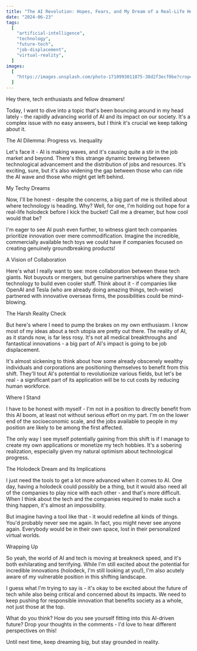 ```yaml
---
title: "The AI Revolution: Hopes, Fears, and My Dream of a Real-Life Holodeck"
date: "2024-06-23"
tags:
  [
    "artificial-intelligence",
    "technology",
    "future-tech",
    "job-displacement",
    "virtual-reality",
  ]
images:
  [
    "https://images.unsplash.com/photo-1710993011875-38d2f3ecf0be?crop=entropy&cs=tinysrgb&fit=max&fm=jpg&ixid=M3wxMTc3M3wwfDF8c2VhcmNofDcxfHxhaXxlbnwwfHx8fDE3MTkxNTQ0NzR8MA&ixlib=rb-4.0.3&q=80&w=2000",
  ]
---
```



Hey there, tech enthusiasts and fellow dreamers!

Today, I want to dive into a topic that's been bouncing around in my head lately - the rapidly advancing world of AI and its impact on our society. It's a complex issue with no easy answers, but I think it's crucial we keep talking about it.


The AI Dilemma: Progress vs. Inequality

Let's face it - AI is making waves, and it's causing quite a stir in the job market and beyond. There's this strange dynamic brewing between technological advancement and the distribution of jobs and resources. It's exciting, sure, but it's also widening the gap between those who can ride the AI wave and those who might get left behind.


My Techy Dreams

Now, I'll be honest - despite the concerns, a big part of me is thrilled about where technology is heading. Why? Well, for one, I'm holding out hope for a real-life holodeck before I kick the bucket! Call me a dreamer, but how cool would that be?

I'm eager to see AI push even further, to witness giant tech companies prioritize innovation over mere commodification. Imagine the incredible, commercially available tech toys we could have if companies focused on creating genuinely groundbreaking products!


A Vision of Collaboration

Here's what I really want to see: more collaboration between these tech giants. Not buyouts or mergers, but genuine partnerships where they share technology to build even cooler stuff. Think about it - if companies like OpenAI and Tesla (who are already doing amazing things, tech-wise) partnered with innovative overseas firms, the possibilities could be mind-blowing.


The Harsh Reality Check

But here's where I need to pump the brakes on my own enthusiasm. I know most of my ideas about a tech utopia are pretty out there. The reality of AI, as it stands now, is far less rosy. It's not all medical breakthroughs and fantastical innovations - a big part of AI's impact is going to be job displacement.

It's almost sickening to think about how some already obscenely wealthy individuals and corporations are positioning themselves to benefit from this shift. They'll tout AI's potential to revolutionize various fields, but let's be real - a significant part of its application will be to cut costs by reducing human workforce.


Where I Stand

I have to be honest with myself - I'm not in a position to directly benefit from this AI boom, at least not without serious effort on my part. I'm on the lower end of the socioeconomic scale, and the jobs available to people in my position are likely to be among the first affected.

The only way I see myself potentially gaining from this shift is if I manage to create my own applications or monetize my tech hobbies. It's a sobering realization, especially given my natural optimism about technological progress.


The Holodeck Dream and Its Implications

I just need the tools to get a lot more advanced when it comes to AI. One day, having a holodeck could possibly be a thing, but it would also need all of the companies to play nice with each other - and that's more difficult. When I think about the tech and the companies required to make such a thing happen, it's almost an impossibility.

But imagine having a tool like that - it would redefine all kinds of things. You'd probably never see me again. In fact, you might never see anyone again. Everybody would be in their own space, lost in their personalized virtual worlds.


Wrapping Up

So yeah, the world of AI and tech is moving at breakneck speed, and it's both exhilarating and terrifying. While I'm still excited about the potential for incredible innovations (holodeck, I'm still looking at you!), I'm also acutely aware of my vulnerable position in this shifting landscape.

I guess what I'm trying to say is - it's okay to be excited about the future of tech while also being critical and concerned about its impacts. We need to keep pushing for responsible innovation that benefits society as a whole, not just those at the top.


What do you think? How do you see yourself fitting into this AI-driven future? Drop your thoughts in the comments - I'd love to hear different perspectives on this!


Until next time, keep dreaming big, but stay grounded in reality.
